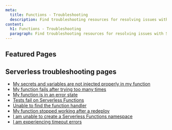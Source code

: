 ```yaml
---
meta:
  title: Functions - Troubleshooting
  description: Find troubleshooting resources for resolving issues with Scaleway Serverless Functions.
content:
  h1: Functions - Troubleshooting
  paragraph: Find troubleshooting resources for resolving issues with Scaleway Serverless Functions.
---
```



## Featured Pages

<Grid>
    <DefaultCard 
      title="Serverless Functions FAQ"
      description="General info on Serverless Functions"
      url="/#"
      label="See more"
    />
    <DefaultCard 
      title="Serverless Functions limitations"
      description="Specifications and quotas"
      url="/#"
      label="See more"
    />
    <DefaultCard 
      title="Function handlers reference"
      description="Handler syntax and configuration"
      url="/#"
      label="See more"
    />
</Grid>

## Serverless troubleshooting pages 

- [My secrets and variables are not injected properly in my function](https://www.scaleway.com/en/docs/serverless-functions/troubleshooting/cannot-inject-secret-variable/)
- [My function fails after trying too many times](https://www.scaleway.com/en/docs/serverless-functions/troubleshooting/too-many-retries/)
- [My function is in an error state](https://www.scaleway.com/en/docs/serverless-functions/troubleshooting/function-in-error-state/)
- [Tests fail on Serverless Functions](https://www.scaleway.com/en/docs/serverless-functions/troubleshooting/tests-fail-on-function/)
- [Unable to find the function handler](https://www.scaleway.com/en/docs/serverless-functions/troubleshooting/handler-not-found/)
- [My function stopped working after a redeploy](https://www.scaleway.com/en/docs/serverless-functions/troubleshooting/function-stopped-after-redeploy/)
- [I am unable to create a Serverless Functions namespace](https://www.scaleway.com/en/docs/serverless-functions/troubleshooting/cannot-create-namespace/)
- [I am experiencing timeout errors](https://www.scaleway.com/en/docs/serverless-functions/troubleshooting/timeout-error/)
